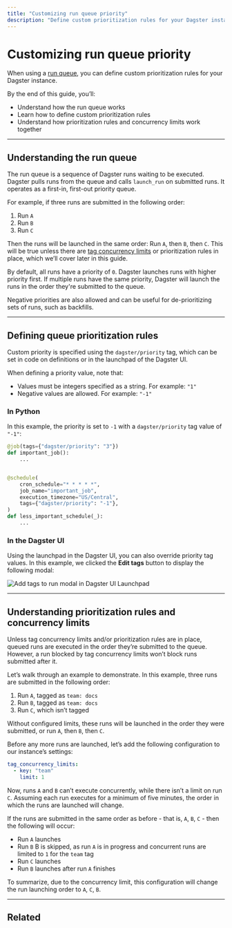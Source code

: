 ```yaml
---
title: "Customizing run queue priority"
description: "Define custom prioritization rules for your Dagster instance's run queue."
---
```


# Customizing run queue priority

When using a [run queue](/deployment/run-coordinator), you can define custom prioritization rules for your Dagster instance.

By the end of this guide, you’ll:

- Understand how the run queue works
- Learn how to define custom prioritization rules
- Understand how prioritization rules and concurrency limits work together

---

## Understanding the run queue

The run queue is a sequence of Dagster runs waiting to be executed. Dagster pulls runs from the queue and calls `launch_run` on submitted runs. It operates as a first-in, first-out priority queue.

For example, if three runs are submitted in the following order:

1. Run `A`
2. Run `B`
3. Run `C`

Then the runs will be launched in the same order: Run `A`, then `B`, then `C`. This will be true unless there are [tag concurrency limits](/guides/limiting-concurrency-in-data-pipelines) or prioritization rules in place, which we’ll cover later in this guide.

By default, all runs have a priority of `0`. Dagster launches runs with higher priority first. If multiple runs have the same priority, Dagster will launch the runs in the order they're submitted to the queue.

Negative priorities are also allowed and can be useful for de-prioritizing sets of runs, such as backfills.

---

## Defining queue prioritization rules

Custom priority is specified using the `dagster/priority` tag, which can be set in code on definitions or in the launchpad of the Dagster UI.

When defining a priority value, note that:

- Values must be integers specified as a string. For example: `"1"`
- Negative values are allowed. For example: `"-1"`

<TabGroup>
<TabItem name="In Python">

### In Python

In this example, the priority is set to `-1` with a `dagster/priority` tag value of `"-1"`:

```python startafter=start_marker_priority endbefore=end_marker_priority file=/deploying/concurrency_limits/concurrency_limits.py
@job(tags={"dagster/priority": "3"})
def important_job():
    ...


@schedule(
    cron_schedule="* * * * *",
    job_name="important_job",
    execution_timezone="US/Central",
    tags={"dagster/priority": "-1"},
)
def less_important_schedule(_):
    ...
```

</TabItem>
<TabItem name="In the Dagster UI">

### In the Dagster UI

Using the launchpad in the Dagster UI, you can also override priority tag values. In this example, we clicked the **Edit tags** button to display the following modal:

<Image
alt="Add tags to run modal in Dagster UI Launchpad"
src="/images/guides/customizing-run-queue-priority/dagster-priority-in-launchpad.png"
width={3066}
height={1520}
/>

</TabItem>
</TabGroup>

---

## Understanding prioritization rules and concurrency limits

Unless tag concurrency limits and/or prioritization rules are in place, queued runs are executed in the order they’re submitted to the queue. However, a run blocked by tag concurrency limits won’t block runs submitted after it.

Let’s walk through an example to demonstrate. In this example, three runs are submitted in the following order:

1. Run `A`, tagged as `team: docs`
2. Run `B`, tagged as `team: docs`
3. Run `C`, which isn’t tagged

Without configured limits, these runs will be launched in the order they were submitted, or run `A`, then `B`, then `C`.

Before any more runs are launched, let’s add the following configuration to our instance’s settings:

```yaml
tag_concurrency_limits:
  - key: "team"
    limit: 1
```

Now, runs `A` and `B` can’t execute concurrently, while there isn’t a limit on run `C`. Assuming each run executes for a minimum of five minutes, the order in which the runs are launched will change.

If the runs are submitted in the same order as before - that is, `A`, `B`, `C` - then the following will occur:

- Run `A` launches
- Run `B` B is skipped, as run `A` is in progress and concurrent runs are limited to `1` for the `team` tag
- Run `C` launches
- Run `B` launches after run `A` finishes

To summarize, due to the concurrency limit, this configuration will change the run launching order to `A`, `C`, `B`.

---

## Related

<ArticleList>
  <ArticleListItem
    title="Limiting concurrency in data pipelines"
    href="/guides/limiting-concurrency-in-data-pipelines"
  ></ArticleListItem>
  <ArticleListItem
    title="Run coordinators"
    href="/deployment/run-coordinator"
  ></ArticleListItem>
  <ArticleListItem
    title="Software-defined-assets"
    href="/concepts/assets/software-defined-assets"
  ></ArticleListItem>
  <ArticleListItem
    title="Managing Dagster Cloud deployments"
    href="/dagster-cloud/managing-deployments/managing-deployments"
  ></ArticleListItem>
  <ArticleListItem
    title="Ops"
    href="/concepts/ops-jobs-graphs/ops"
  ></ArticleListItem>
</ArticleList>
